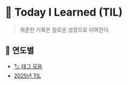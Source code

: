 # 📓 Today I Learned (TIL)

> 꿔준한 기록은 참로운 성장으로 이여진다.

## 📅 연도별

- [🏷️ 태그 모음](/til/tags)
- [2025년 TIL](/til/til-2025)
